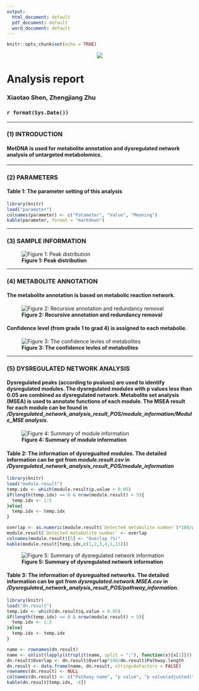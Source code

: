 ```yaml
---
output:
  html_document: default
  pdf_document: default
  word_document: default
---
```


```r
knitr::opts_chunk$set(echo = TRUE)
```

<center>![](MetDNA.logo.png)</center>

<h1>**Analysis report**</h1>
<h3>Xiaotao Shen, Zhengjiang Zhu</h3>
<h3>`r format(Sys.Date())`</h3>

---

### **(1) INTRODUCTION**

#### MetDNA is used for metabolite annotation and dysregulated network analysis of untargeted metabolomics.

---

### **(2) PARAMETERS**

#### **Table 1: The parameter setting of this analysis**

```r
library(knitr)
load("parameter")
colnames(parameter) <- c("Patameter", "Value", "Meaning")
kable(parameter, format = "markdown")
```

---

### **(3) SAMPLE INFORMATION**

![**Figure 1: Peak distribution**](peak.distribution.plot.jpg)

---

### **(4) METABOLITE ANNOTATION**

#### The metabolite annotation is based on metabolic reaction network. 

![**Figure 2: Recursive annotation and redundancy removal**](annotation.information.and.redundancy.removal.in.metABM.jpg)

#### Confidence level (from grade 1 to grad 4) is assigned to each metabolie.

![**Figure 3: The confidence levles of metabolites**](annotation.grade.jpg) 



---

### **(5) DYSREGULATED NETWORK ANALYSIS**

#### Dysregulated peaks (according to pvalues) are used to identify dysregulated modules. The dysregulated modules with p values less than 0.05 are combined as dysregulated network. Metabolite set analysis (MSEA) is used to annotate functions of each module. The MSEA result for each module can be found in */Dysregulated_network_analysis_result_POS/module_information/Module_MSE analysis*.

![**Figure 4: Summary of module information**](module.overview.jpg) 

#### **Table 2: The information of dysregualted modules.** The detailed information can be got from *module.result.csv* in */Dysregulated_network_analysis_result_POS/module_information*

```r
library(knitr)
load("module.result")
temp.idx <- which(module.result$p.value < 0.05)
if(length(temp.idx) == 0 & nrow(module.result) > 5){
  temp.idx <- 1:5
}else{
  temp.idx <- temp.idx
}

overlap <- as.numeric(module.result$`Detected metabolite number`)*100/as.numeric(module.result$`Module size`)
module.result$`Detected metabolite number` <- overlap
colnames(module.result)[5] <- "Overlap (%)"
kable(module.result[temp.idx,c(1,2,3,4,5,13)])
```


![**Figure 5: Summary of dysregulated network information**](pathway.overview.jpg)                                              

#### **Table 3: The information of dysregualted networks.** The detailed information can be got from *dysregulated.network.MSEA.csv* in */Dysregulated_network_analysis_result_POS/pathway_information*.                 

```r
library(knitr)
load("dn.result")
temp.idx <- which(dn.result$q.value < 0.05)
if(length(temp.idx) == 0 & nrow(module.result) > 5){
  temp.idx <- 1:5
}else{
  temp.idx <- temp.idx
}

name <- rownames(dn.result)
name <- unlist(lapply(strsplit(name, split = ";"), function(x){x[1]}))
dn.result$Overlap <- dn.result$Overlap*100/dn.result$Pathway.length
dn.result <- data.frame(name, dn.result, stringsAsFactors = FALSE)
rownames(dn.result) <- NULL
colnames(dn.result) <- c("Pathway name", "p value", "p value(adjusted)", "FDR", "Pathway size", "Overlap (%)")
kable(dn.result[temp.idx, -4])
```



